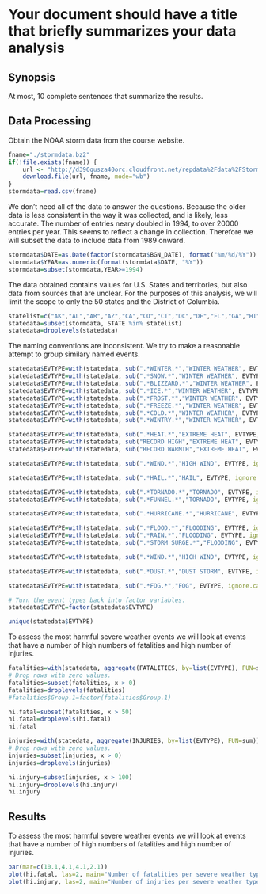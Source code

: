 ```{r, cache=TRUE, echo=TRUE}
```
Your document should have a title that briefly summarizes your data analysis
===================


## Synopsis

At most, 10 complete sentences that summarize the results.


## Data Processing

Obtain the NOAA storm data from the course website.

```{r}
fname="./stormdata.bz2"
if(!file.exists(fname)) {
    url <- "http://d396qusza40orc.cloudfront.net/repdata%2Fdata%2FStormData.csv.bz2"
    download.file(url, fname, mode="wb")
}
stormdata=read.csv(fname)
```

We don't need all of the data to answer the questions. Because the older data is less consistent in the way it was collected, and is likely, less accurate. The number of entries neary doubled in 1994, to over 20000 entries per year. This seems to reflect a change in collection. Therefore we will subset the data to include data from 1989 onward.

```{r}
stormdata$DATE=as.Date(factor(stormdata$BGN_DATE), format("%m/%d/%Y"))
stormdata$YEAR=as.numeric(format(stormdata$DATE, "%Y"))
stormdata=subset(stormdata,YEAR>=1994)
```

The data obtained contains values for U.S. States and territories, but also data from sources that are unclear. For the purposes of this analysis, we will limit the scope to only the 50 states and the District of Columbia.

```{r}
statelist=c("AK","AL","AR","AZ","CA","CO","CT","DC","DE","FL","GA","HI","IA","ID","IL","IN","KS","KY","LA","MA","MD","ME","MI","MN","MO","MS","MT","NC","ND","NE","NH","NJ","NM","NV","NY","OH","OK","OR","PA","RI","SC","SD","TN","TX","UT","VA","VT","WA","WI","WV","WY")
statedata=subset(stormdata, STATE %in% statelist)
statedata=droplevels(statedata)
```

The naming conventions are inconsistent. We try to make a reasonable attempt to group similary named events.

```{r}
statedata$EVTYPE=with(statedata, sub(".*WINTER.*","WINTER WEATHER", EVTYPE, ignore.case=T))
statedata$EVTYPE=with(statedata, sub(".*SNOW.*","WINTER WEATHER", EVTYPE, ignore.case=T))
statedata$EVTYPE=with(statedata, sub(".*BLIZZARD.*","WINTER WEATHER", EVTYPE, ignore.case=T))
statedata$EVTYPE=with(statedata, sub(".*ICE.*","WINTER WEATHER", EVTYPE, ignore.case=T))
statedata$EVTYPE=with(statedata, sub(".*FROST.*","WINTER WEATHER", EVTYPE, ignore.case=T))
statedata$EVTYPE=with(statedata, sub(".*FREEZE.*","WINTER WEATHER", EVTYPE, ignore.case=T))
statedata$EVTYPE=with(statedata, sub(".*COLD.*","WINTER WEATHER", EVTYPE, ignore.case=T))
statedata$EVTYPE=with(statedata, sub(".*WINTRY.*","WINTER WEATHER", EVTYPE, ignore.case=T))

statedata$EVTYPE=with(statedata, sub(".*HEAT.*","EXTREME HEAT", EVTYPE, ignore.case=T))
statedata$EVTYPE=with(statedata, sub("RECORD HIGH","EXTREME HEAT", EVTYPE, ignore.case=T))
statedata$EVTYPE=with(statedata, sub("RECORD WARMTH","EXTREME HEAT", EVTYPE, ignore.case=T))

statedata$EVTYPE=with(statedata, sub(".*WIND.*","HIGH WIND", EVTYPE, ignore.case=T))

statedata$EVTYPE=with(statedata, sub(".*HAIL.*","HAIL", EVTYPE, ignore.case=T))

statedata$EVTYPE=with(statedata, sub(".*TORNADO.*","TORNADO", EVTYPE, ignore.case=T))
statedata$EVTYPE=with(statedata, sub(".*FUNNEL.*","TORNADO", EVTYPE, ignore.case=T))

statedata$EVTYPE=with(statedata, sub(".*HURRICANE.*","HURRICANE", EVTYPE, ignore.case=T))

statedata$EVTYPE=with(statedata, sub(".*FLOOD.*","FLOODING", EVTYPE, ignore.case=T))
statedata$EVTYPE=with(statedata, sub(".*RAIN.*","FLOODING", EVTYPE, ignore.case=T))
statedata$EVTYPE=with(statedata, sub(".*STORM SURGE.*","FLOODING", EVTYPE, ignore.case=T))

statedata$EVTYPE=with(statedata, sub(".*WIND.*","HIGH WIND", EVTYPE, ignore.case=T))

statedata$EVTYPE=with(statedata, sub(".*DUST.*","DUST STORM", EVTYPE, ignore.case=T))

statedata$EVTYPE=with(statedata, sub(".*FOG.*","FOG", EVTYPE, ignore.case=T))

# Turn the event types back into factor variables.
statedata$EVTYPE=factor(statedata$EVTYPE)

unique(statedata$EVTYPE)
```

To assess the most harmful severe weather events we will look at events that have a number of high numbers of fatalities and high number of injuries.

```{r}
fatalities=with(statedata, aggregate(FATALITIES, by=list(EVTYPE), FUN=sum))
# Drop rows with zero values.
fatalities=subset(fatalities, x > 0)
fatalities=droplevels(fatalities)
#fatalities$Group.1=factor(fatalities$Group.1)

hi.fatal=subset(fatalities, x > 50)
hi.fatal=droplevels(hi.fatal)
hi.fatal

injuries=with(statedata, aggregate(INJURIES, by=list(EVTYPE), FUN=sum))
# Drop rows with zero values.
injuries=subset(injuries, x > 0)
injuries=droplevels(injuries)

hi.injury=subset(injuries, x > 100)
hi.injury=droplevels(hi.injury)
hi.injury
```

## Results

To assess the most harmful severe weather events we will look at events that have a number of high numbers of fatalities and high number of injuries.

```{r}
par(mar=c(10.1,4.1,4.1,2.1))
plot(hi.fatal, las=2, main="Number of fatalities per severe weather type", xlab="", ylab="Number of Fatalities")
plot(hi.injury, las=2, main="Number of injuries per severe weather type", xlab="", ylab="Number of Injuries")
```



```{r}
```

